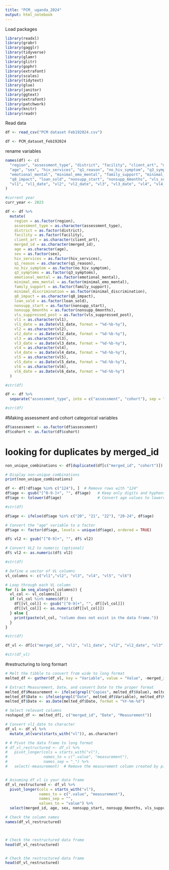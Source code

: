 ```yaml
---
title: "PCM_ uganda_2024"
output: html_notebook
---
```


Load packages 
```r
library(readxl)
library(grabr)
library(gagglr)
library(tidyverse)
library(glamr)
library(glitr)
library(gophr)
library(extrafont)
library(scales)
library(tidytext)
library(glue)
library(janitor)
library(ggtext)
library(extrafont)
library(patchwork)
library(knitr)
library(readr)
```
Read data 
```r
df <- read_csv("PCM dataset Feb192024.csv")
```
```r
df <- PCM_dataset_Feb192024
```


rename variables 
```r
names(df) <- c(
  "region", "assessment_type", "district", "facility", "client_art", "merged_id",
  "age", "sex", "hiv_services", "q1_reason", "no_hiv_symptom", "q3_symptoms",
  "emotional_mental", "minimal_emo_mental", "family_support", "minimal_discrimination",
  "q8_impact", "loan_sold", "nonsupp_start", "nonsupp_6months", "vls_suppressed_post",
  "vl1", "vl1_date", "vl2", "vl2_date", "vl3", "vl3_date", "vl4", "vl4_date", "vl5", "vl5_date", "vl6", "vl6_date"
)
```


```r
#current year
curr_year <- 2023
```



```r
df <- df %>%
  mutate(
    region = as.factor(region),
    assessment_type = as.character(assessment_type),
    district = as.factor(district),
    facility = as.factor(facility),
    client_art = as.character(client_art),
    merged_id = as.character(merged_id),
    age = as.character(age),
    sex = as.factor(sex),
    hiv_services = as.factor(hiv_services),
    q1_reason = as.character(q1_reason),
    no_hiv_symptom = as.factor(no_hiv_symptom),
    q3_symptoms = as.factor(q3_symptoms),
    emotional_mental = as.factor(emotional_mental),
    minimal_emo_mental = as.factor(minimal_emo_mental),
    family_support = as.factor(family_support),
    minimal_discrimination = as.factor(minimal_discrimination),
    q8_impact = as.character(q8_impact),
    loan_sold = as.factor(loan_sold),
    nonsupp_start = as.factor(nonsupp_start),
    nonsupp_6months = as.factor(nonsupp_6months),
    vls_suppressed_post = as.factor(vls_suppressed_post),
    vl1 = as.character(vl1),
    vl1_date = as.Date(vl1_date, format = "%d-%b-%y"),
    vl2 = as.character(vl2),
    vl2_date = as.Date(vl2_date, format = "%d-%b-%y"),
    vl3 = as.character(vl3),
    vl3_date = as.Date(vl3_date, format = "%d-%b-%y"),
    vl4 = as.character(vl4),
    vl4_date = as.Date(vl4_date, format = "%d-%b-%y"),
    vl5 = as.character(vl5),
    vl5_date = as.Date(vl5_date, format = "%d-%b-%y"),
    vl6 = as.character(vl6),
    vl6_date = as.Date(vl6_date, format = "%d-%b-%y")
  )

#str(df)

```
```r

df <- df %>%
  separate("assessment_type", into = c("assessment", "cohort"), sep = " - ")

#str(df)

```
#Making assessment and cohort categorical variables 
```r
df$assessment <- as.factor(df$assessment)
df$cohort <- as.factor(df$cohort)
```

# looking for duplicates by merged_id
```r
non_unique_combinations <- df[duplicated(df[c("merged_id", "cohort")]) | duplicated(df[c("merged_id", "cohort")], fromLast = TRUE), c("merged_id", "cohort")]

# Display non-unique combinations
print(non_unique_combinations)

```

```r

df <- df[!df$age %in% c("124"), ]  # Remove rows with "124"
df$age <- gsub("[^0-9-]+", "", df$age)   # Keep only digits and hyphens in the age column
df$age <- tolower(df$age)                # Convert age values to lowercase for consistency

#str(df)


```


```r
df$age <- ifelse(df$age %in% c("20", "21", "22"), "20-24", df$age)

# Convert the "age" variable to a factor
df$age <- factor(df$age, levels = unique(df$age), ordered = TRUE)

```



```r
df$ vl2 <- gsub("[^0-9]+", "", df$ vl2)

# Convert VL2 to numeric (optional)
df$ vl2 <- as.numeric(df$ vl2)

#str(df)

```
```r

# Define a vector of VL columns
vl_columns <- c("vl1","vl2", "vl3", "vl4", "vl5", "vl6")

# Loop through each VL column
for (i in seq_along(vl_columns)) {
  vl_col <- vl_columns[i]
  if (vl_col %in% names(df)) {
    df[[vl_col]] <- gsub("[^0-9]+", "", df[[vl_col]])
    df[[vl_col]] <- as.numeric(df[[vl_col]])
  } else {
    print(paste(vl_col, "column does not exist in the data frame."))
  }
}

#str(df)


```


```r
df_vl <- df[c("merged_id", "vl1", "vl1_date", "vl2", "vl2_date", "vl3", "vl3_date", "vl4", "vl4_date", "vl5", "vl5_date", "vl6", "vl6_date")]

#str(df_vl)

```
#restructuring to long formart 
```r

# Melt the tibble to convert from wide to long format
melted_df <- gather(df_vl, key = "Variable", value = "Value", -merged_id)

# Extract Measurement, Date, and convert Date to the proper format
melted_df$Measurement <- ifelse(grepl("Copies", melted_df$Value), melted_df$Value, NA)
melted_df$Date <- ifelse(grepl("Date", melted_df$Variable), melted_df$Value, NA)
melted_df$Date <- as.Date(melted_df$Date, format = "%Y-%m-%d")

# Select relevant columns
reshaped_df <- melted_df[, c("merged_id", "Date", "Measurement")]


```




```r

# Convert vl1_date to character
df_vl <- df_vl %>%
  mutate_at(vars(starts_with("vl")), as.character)

# # Pivot the data frame to long format
# df_vl_restructured <- df_vl %>%
#   pivot_longer(cols = starts_with("vl"),
#                names_to = c(".value", "measurement"),
#                names_sep = "_") %>%
#   select(-measurement)  # Remove the measurement column created by pivot_longer


# Assuming df_vl is your data frame
df_vl_restructured <- df_vl %>%
  pivot_longer(cols = starts_with("vl"),
               names_to = c(".value", "measurement"),
               names_sep = "",
               values_to = "value") %>%
  select(merged_id, age, sex, nonsupp_start, nonsupp_6months, vls_suppressed_post, value, vl_date)

# Check the column names
names(df_vl_restructured)



# Check the restructured data frame
head(df_vl_restructured)


# Check the restructured data frame
head(df_vl_restructured)


```

